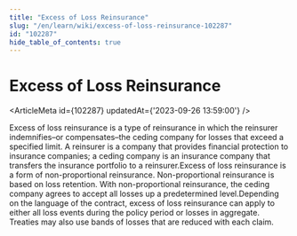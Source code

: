 ```yaml
---
title: "Excess of Loss Reinsurance"
slug: "/en/learn/wiki/excess-of-loss-reinsurance-102287"
id: "102287"
hide_table_of_contents: true
---
```



# Excess of Loss Reinsurance

<ArticleMeta id={102287} updatedAt={'2023-09-26 13:59:00'} />
<div className='border-solid border-b border-t-0 my-4 border-[var(--ifm-color-gray-300)]' />

Excess of loss reinsurance is a type of reinsurance in which the reinsurer indemnifies–or compensates–the ceding company for losses that exceed a specified limit. A reinsurer is a company that provides financial protection to insurance companies; a ceding company is an insurance company that transfers the insurance portfolio to a reinsurer.Excess of loss reinsurance is a form of non-proportional reinsurance. Non-proportional reinsurance is based on loss retention. With non-proportional reinsurance, the ceding company agrees to accept all losses up a predetermined level.Depending on the language of the contract, excess of loss reinsurance can apply to either all loss events during the policy period or losses in aggregate. Treaties may also use bands of losses that are reduced with each claim.
